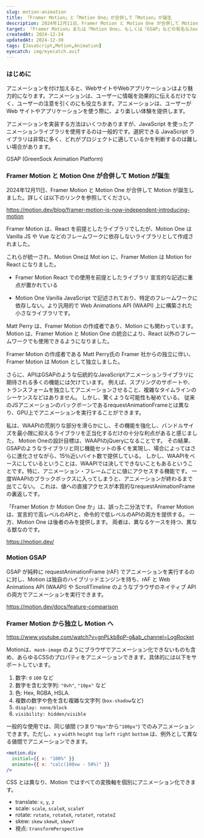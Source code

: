 ```yaml
---
slug: motion-animation
title: 「Framer Motion」と「Motion One」が合併して「Motion」が誕生
description: 2024年12月11日、Framer Motion と Motion One が合併して Motion が誕生しました。共有します。実際のライブラリーの使用方法については触れません。
target: 「Framer Motion」または「Motion One」、もしくは「GSAP」などの有名なJavaScriptアニメーションライブラリーの使用経験がある方を対象としています。
createdAt: 2024-12-24
updatedAt: 2024-12-30
tags: [JavaScript,Motion,Animation]
eyecatch: img/eyecatch.avif
---
```


### はじめに

アニメーションを付け加えると、WebサイトやWebアプリケーションはより魅力的になります。アニメーションは、ユーザーに情報を効果的に伝えるだけでなく、ユーザーの注意を引くのにも役立ちます。アニメーションは、ユーザーが Web サイトやアプリケーションを使う際に、より楽しい体験を提供します。

アニメーションを実装する方法はいくつかありますが、JavaScript を使ったアニメーションライブラリを使用するのは一般的です。選択できる JavaScript ライブラリは非常に多く、どれがプロジェクトに適しているかを判断するのは難しい場合があります。

GSAP (GreenSock Animation Platform)

### Framer Motion と Motion One が合併して Motion が誕生

2024年12月11日、Framer Motion と Motion One が合併して Motion が誕生しました。詳しくは以下のリンクを参照してください。

https://motion.dev/blog/framer-motion-is-now-independent-introducing-motion

Framer Motion は、React を前提としたライブラリでしたが、Motion One は Vanilla JS や Vue などのフレームワークに依存しないライブラリとして作成されました。

これらが統一され、Motion Oneは Mot  ion に、Framer Motion は Motion for React になりました。

- Framer Motion
  React での使用を前提としたライブラリ
  宣言的な記述に重点が置かれている

- Motion One
  Vanilla JavaScript で記述されており、特定のフレームワークに依存しない。より汎用的で
  Web Animations API (WAAPI) 上に構築された小さなライブラリです。


Matt Perry は、Framer Motion の作成者であり、Motion にも関わっています。Motion は、Framer Motion と Motion One の統合により、React 以外のフレームワークでも使用できるようになりました。

Framer Motion の作成者である Matt Perry氏の Framer 社からの独立に伴い、Framer Motion は Motion として独立しました。

さらに、APIはGSAPのような伝統的なJavaScriptアニメーションライブラリに期待される多くの機能には欠けています。 例えば、スプリングのサポートや、トランスフォームを独立してアニメーションさせること、複雑なタイムラインのシーケンスなどはありません。 しかし、驚くような可能性も秘めている。 従来のJSアニメーションのバックボーンであるrequestAnimationFrameとは異なり、GPU上でアニメーションを実行することができます。

私は、WAAPIの荒削りな部分を滑らかにし、その機能を強化し、バンドルサイズを最小限に抑えるライブラリを正当化するだけの十分な利点があると感じました。 Motion Oneの設計目標は、WAAPIのjQueryになることです。 その結果、GSAPのようなライブラリと同じ機能セットの多くを実現し、場合によってはさらに進化させながら、15％近いバイト数で提供している。 しかし、WAAPIをベースにしているということは、WAAPIでは決してできないこともあるということです。特に、アニメーション・フレームごとに値にアクセスする機能です。 一度WAAPIのブラックボックスに入ってしまうと、アニメーションが終わるまで出てこない。 これは、値への直接アクセスが本質的なrequestAnimationFrameの裏返しです。


「Framer Motion か Motion One か」は、誤った二分法です。 Framer Motionは、宣言的で高レベルのAPIと、命令的で低レベルのAPIの両方を提供する。 一方、Motion One は後者のみを提供します。 両者は、異なるケースを持つ、異なる獣なのです。


https://motion.dev/


### Motion GSAP

GSAP が純粋に requestAnimationFrame (rAF) でアニメーションを実行するのに対し、Motion は独自のハイブリッドエンジンを持ち、rAF と Web Animations API (WAAPI) や ScrollTimeline のようなブラウザのネイティブ API の両方でアニメーションを実行できます。

https://motion.dev/docs/feature-comparison

### Framer Motion から独立し Motion へ

https://www.youtube.com/watch?v=gnPLkb8pP-g&ab_channel=LogRocket

Motionは、`mask-image` のようにブラウザでアニメーション化できないものも含め、あらゆるCSSのプロパティをアニメーションできます。具体的には以下をサポートしています。

1. 数字: `0` `100` など
2. 数字を含む文字列: `"0vh"`, `"10px"` など
3. 色: Hex, RGBA, HSLA.
4. 複数の数字や色を含む複雑な文字列 (`box-shadow`など)
5. `display: none/block`
6. `visibility: hidden/visible`


一般的な使用では、同じ値間 (つまり`"0px"`から`"100px"`) でのみアニメーションできます。ただし、`x` `y` `width` `height` `top` `left` `right` `bottom` は、例外として異なる値間でアニメーションできます。

```jsx title="Motion" caption="react"
<motion.div
  initial={{ x: "100%" }}
  animate={{ x: "calc(100vw - 50%)" }}
/>
```


CSS とは異なり、Motion ではすべての変換軸を個別にアニメーション化できます。

- translate: `x`, `y`, `z`
- scale: `scale`, `scaleX`, `scaleY`
- rotate: `rotate`, `rotateX`, `rotateY`, `rotateZ`
- skew: `skew` `skewX`, `skewY`
- 視点: `transformPerspective`
